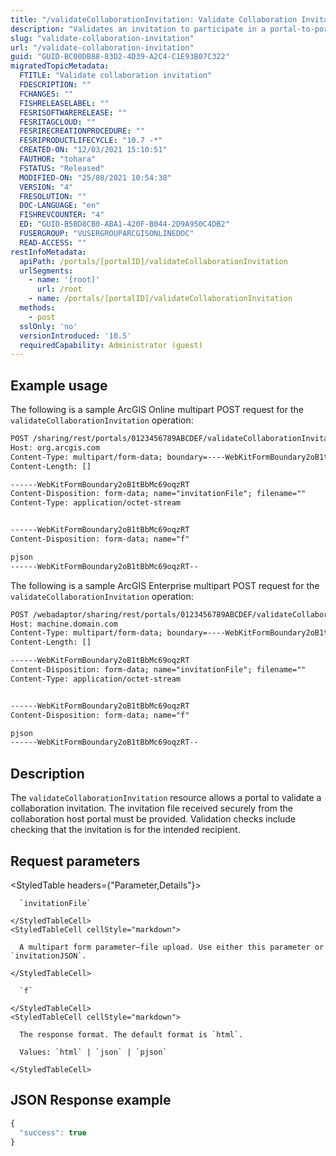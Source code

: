 ```yaml
---
title: "/validateCollaborationInvitation: Validate Collaboration Invitation"
description: "Validates an invitation to participate in a portal-to-portal collaboration."
slug: "validate-collaboration-invitation"
url: "/validate-collaboration-invitation"
guid: "GUID-BC00DB88-83D2-4D39-A2C4-C1E93B07C322"
migratedTopicMetadata:
  FTITLE: "Validate collaboration invitation"
  FDESCRIPTION: ""
  FCHANGES: ""
  FISHRELEASELABEL: ""
  FESRISOFTWARERELEASE: ""
  FESRITAGCLOUD: ""
  FESRIRECREATIONPROCEDURE: ""
  FESRIPRODUCTLIFECYCLE: "10.7 -*"
  CREATED-ON: "12/03/2021 15:10:51"
  FAUTHOR: "tohara"
  FSTATUS: "Released"
  MODIFIED-ON: "25/08/2021 10:54:38"
  VERSION: "4"
  FRESOLUTION: ""
  DOC-LANGUAGE: "en"
  FISHREVCOUNTER: "4"
  ED: "GUID-B5BD8CB0-ABA1-420F-B044-2D9A950C4DB2"
  FUSERGROUP: "VUSERGROUPARCGISONLINEDOC"
  READ-ACCESS: ""
restInfoMetadata:
  apiPath: /portals/[portalID]/validateCollaborationInvitation
  urlSegments:
    - name: '[root]'
      url: /root
    - name: /portals/[portalID]/validateCollaborationInvitation
  methods:
    - post
  sslOnly: 'no'
  versionIntroduced: '10.5'
  requiredCapability: Administrator (guest)
---
```


## Example usage

The following is a sample ArcGIS Online multipart POST request for the `validateCollaborationInvitation` operation:

```markdown
POST /sharing/rest/portals/0123456789ABCDEF/validateCollaborationInvitation HTTP/1.1
Host: org.arcgis.com
Content-Type: multipart/form-data; boundary=----WebKitFormBoundary2oB1tBbMc69oqzRT
Content-Length: []

------WebKitFormBoundary2oB1tBbMc69oqzRT
Content-Disposition: form-data; name="invitationFile"; filename=""
Content-Type: application/octet-stream


------WebKitFormBoundary2oB1tBbMc69oqzRT
Content-Disposition: form-data; name="f"

pjson
------WebKitFormBoundary2oB1tBbMc69oqzRT--

```

The following is a sample ArcGIS Enterprise multipart POST request for the `validateCollaborationInvitation` operation:

```markdown
POST /webadaptor/sharing/rest/portals/0123456789ABCDEF/validateCollaborationInvitation HTTP/1.1
Host: machine.domain.com
Content-Type: multipart/form-data; boundary=----WebKitFormBoundary2oB1tBbMc69oqzRT
Content-Length: []

------WebKitFormBoundary2oB1tBbMc69oqzRT
Content-Disposition: form-data; name="invitationFile"; filename=""
Content-Type: application/octet-stream


------WebKitFormBoundary2oB1tBbMc69oqzRT
Content-Disposition: form-data; name="f"

pjson
------WebKitFormBoundary2oB1tBbMc69oqzRT--

```

## Description

The `validateCollaborationInvitation` resource allows a portal to validate a collaboration invitation. The invitation file received securely from the collaboration host portal must be provided. Validation checks include checking that the invitation is for the intended recipient.


##  Request parameters

<StyledTable headers={"Parameter,Details"}>
  <StyledTableRow>
    <StyledTableCell cellStyle="markdown">

      `invitationFile` 

    </StyledTableCell>
    <StyledTableCell cellStyle="markdown">

      A multipart form parameter—file upload. Use either this parameter or `invitationJSON`.

    </StyledTableCell>
  </StyledTableRow>
  <StyledTableRow>
    <StyledTableCell cellStyle="markdown">

      `f` 

    </StyledTableCell>
    <StyledTableCell cellStyle="markdown">

      The response format. The default format is `html`.

      Values: `html` | `json` | `pjson`

    </StyledTableCell>
  </StyledTableRow>
</StyledTable>


## JSON Response example

```javascript
{
  "success": true
}
```